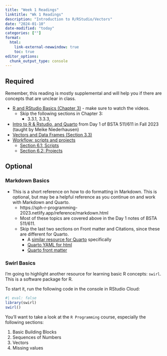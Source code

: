 ```yaml
---
title: "Week 1 Readings"
linktitle: "Wk 1 Readings"
description: "Introduction to R/RStudio/Vectors"
date: "2024-01-10"
date-modified: "today"
categories: [""]
format: 
  html:
    link-external-newwindow: true
    toc: true
editor_options: 
  chunk_output_type: console
---
```


## Required

Remember, this reading is mostly supplemental and will help you if there are concepts that are unclear in class.

- [R and RStudio Basics (Chapter 3)](https://ismayc.github.io/rbasics-book/3-rstudiobasics.html) - make sure to watch the videos.
    * Skip the following sections in Chapter 3:
        * 3.3.1, 3.3.3, 
- [Intro to R & Rstudio, and Quarto](https://niederhausen.github.io/BSTA_511_F23/slides_md/Day01_bsta511_md.html) from Day 1 of BSTA 511/611 in Fall 2023 (taught by Meike Niederhausen)
- [Vectors and Data Frames (Section 3.3)](https://datasciencebook.ca/wrangling.html#data-frames-vectors-and-lists)
- [Workflow: scripts and projects](https://r4ds.hadley.nz/workflow-scripts.html)
    * [Section 6.1: Scripts](https://r4ds.hadley.nz/workflow-scripts.html#scripts)
    * [Section 6.2: Projects](https://r4ds.hadley.nz/workflow-scripts.html#projects)


## Optional 

### Markdown Basics

* This is a short reference on how to do formatting in Markdown. This is optional, but may be a helpful reference as you continue on and work with Markdown and Quarto. 
    * https://sph-r-programming-2023.netlify.app/reference/markdown.html
    * Most of these topics are covered above in the Day 1 notes of BSTA 511/611.
    * Skip the last two sections on Front matter and Citations, since these are different for Quarto.
        * A [similar resource for Quarto](https://quarto.org/docs/authoring/markdown-basics.html) specifically
        * [Quarto YAML for html](https://quarto.org/docs/reference/formats/html.html)
        * [Quarto front matter](https://quarto.org/docs/authoring/front-matter.html)


### Swirl Basics

I'm going to highlight another resource for learning basic R concepts: `swirl`. This is a software package for R.

To start it, run the following code in the console in RStudio Cloud:

```r
#| eval: false
library(swirl)
swirl()

```

You'll want to take a look at the `R Programming` course, especially the following sections:

1. Basic Building Blocks
3. Sequences of Numbers
4. Vectors
5. Missing values
